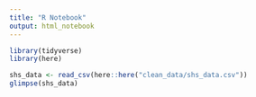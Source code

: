 ```yaml
---
title: "R Notebook"
output: html_notebook
---
```


```r
library(tidyverse)
library(here)
```

```r
shs_data <- read_csv(here::here("clean_data/shs_data.csv"))
glimpse(shs_data)
```

